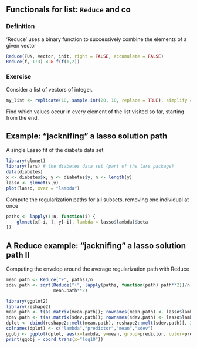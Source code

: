 ## Functionals for list: `Reduce` and co

### Definition
‘Reduce’ uses a binary function to successively combine the elements of a given vector 
```r
Reduce(FUN, vector, init, right = FALSE, accumulate = FALSE)
Reduce(f, 1:3) <-> f(f(1,2))
```

### Exercise
Consider a list of vectors of integer. 
```r
my_list <- replicate(10, sample.int(20, 10, replace = TRUE), simplify = FALSE)
```
Find which values occur in every element of the list visited so far, starting from the end.

## Example: "jacknifing" a lasso solution path
A single Lasso fit of the diabete data set
```r
library(glmnet)
library(lars) # the diabetes data set (part of the lars package)
data(diabetes)
x <- diabetes$x; y <- diabetes$y; n <- length(y)
lasso <- glmnet(x,y)
plot(lasso, xvar = "lambda")
```
Compute the regularization paths for all subsets, removing one individual at once
```r
paths <- lapply(1:n, function(i) {
    glmnet(x[-i, ], y[-i], lambda = lasso$lambda)$beta
})
```

## A Reduce example: "jacknifing" a lasso solution path II

Computing the envelop around the average regularization path with Reduce
```r
mean.path <- Reduce("+", paths)/n
sdev.path <- sqrt(Reduce("+", lapply(paths, function(path) path**2))/n - 
                  mean.path**2)
```

```r
library(ggplot2)
library(reshape2)
mean.path <- t(as.matrix(mean.path)); rownames(mean.path) <- lasso$lambda
sdev.path <- t(as.matrix(sdev.path)); rownames(sdev.path) <- lasso$lambda
dplot <- cbind(reshape2::melt(mean.path), reshape2::melt(sdev.path)[, 3])
colnames(dplot) <- c("lambda","predictor","mean","sdev")
ggobj <- ggplot(dplot, aes(x=lambda, y=mean, group=predictor, color=predictor)) + geom_smooth(aes(ymin=mean-sdev,ymax=mean+sdev))
print(ggobj + coord_trans(x="log10"))
```
